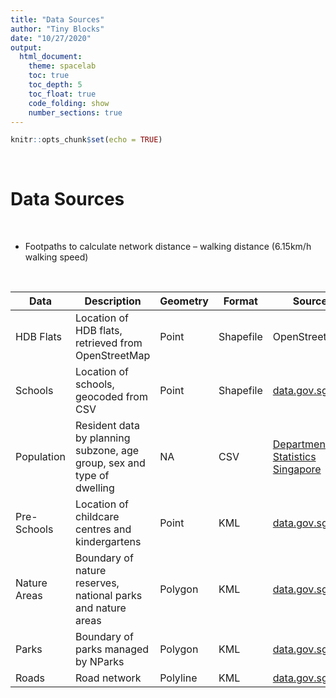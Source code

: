 ```yaml
---
title: "Data Sources"
author: "Tiny Blocks"
date: "10/27/2020"
output: 
  html_document:
    theme: spacelab 
    toc: true
    toc_depth: 5
    toc_float: true
    code_folding: show
    number_sections: true
---
```


```r
knitr::opts_chunk$set(echo = TRUE)
```

<br>

# Data Sources

<br>

* Footpaths to calculate network distance -- walking distance (6.15km/h walking speed)

<br>

| Data | Description | Geometry | Format | Source |
|------|-------------|----------|--------|--------|
| HDB Flats | Location of HDB flats, retrieved from OpenStreetMap | Point | Shapefile | OpenStreetMap |
| Schools | Location of schools, geocoded from CSV | Point | Shapefile | [data.gov.sg](https://data.gov.sg/dataset/school-directory-and-information) |
| Population | Resident data by planning subzone, age group, sex and type of dwelling | NA | CSV | [Department of Statistics Singapore](https://www.singstat.gov.sg/find-data/search-by-theme/population/geographic-distribution/latest-data) |
| Pre-Schools | Location of childcare centres and kindergartens | Point | KML | [data.gov.sg](https://data.gov.sg/dataset/pre-schools-location) |
| Nature Areas | Boundary of nature reserves, national parks and nature areas | Polygon | KML | [data.gov.sg](https://data.gov.sg/dataset/master-plan-2019-sdcp-nature-boundary-layer) |
| Parks | Boundary of parks managed by NParks | Polygon | KML | [data.gov.sg](https://data.gov.sg/dataset/nparks-parks) |
| Roads | Road network | Polyline | KML | [data.gov.sg](https://data.gov.sg/dataset/master-plan-2019-road-name-layer?resource_id=667b3f04-38d7-4be1-bb0e-6aa4141a03ee) |
